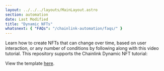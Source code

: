 ```yaml
---
layout: ../../../layouts/MainLayout.astro
section: automation
date: Last Modified
title: "Dynamic NFTs"
whatsnext: { "FAQs": "/chainlink-automation/faqs/" }
---
```



Learn how to create NFTs that can change over time, based on user interaction, or any number of conditions by following along with this video tutorial.
This repository supports the Chainlink Dynamic NFT tutorial:

<YouTube id="https://www.youtube.com/watch?v=E7Rm1LUKhj4" />

View the template [here](https://github.com/smartcontractkit/smart-contract-examples/tree/main/dynamic-nft).
